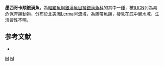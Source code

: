 {{Speciesbox
| image = FMIB 40475 Eslopsarum arge Jordan & Snyder, new species Type.jpeg
| status = VU
| status_system = IUCN3.1
| taxon = Chirostoma arge
| authority =  [[Jordan_&_Snyder|Jordan & Snyder]], 1899
| synonyms = *''Eslopsarum arge '',Jordan & Snyder, 1899 
}}
'''墨西哥卡頦銀漢魚'''，為[[輻鰭魚綱|輻鰭魚綱]][[銀漢魚目|銀漢魚目]][[擬銀漢魚科|擬銀漢魚科]]的其中一[[種|種]]，被[[IUCN|IUCN]]列為易危保育類動物，分布於[[北美洲|北美洲]]Lerma河流域，為熱帶魚類，棲息在底中層水域，生活習性不明。

==参考文献==
*{{FishBase_species|genus=Chirostoma|species=arge|year=2016|month=3}}

{{Taxonbar|from=Q5668466}}

[[Category:卡頦銀漢魚屬|M]]
[[Category:1899年描述的鱼类|M]]

{{魚類小作品}}